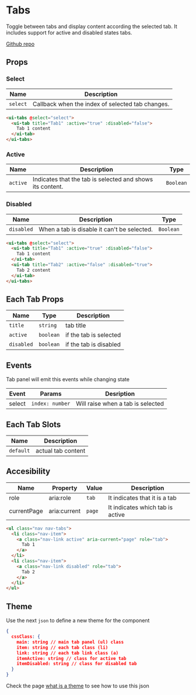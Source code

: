 
# Tabs
Toggle between tabs and display content according the selected tab. It includes support for active and disabled states tabs.

[Github repo](https://github.com/unicoderns/ui/tree/master/packages/tabs)

<Canvas>
  <Story id="ui-tabs--default"/>
</Canvas>

## Props

### Select

| Name | Description |
| ---- | ---- |
| `select` | Callback when the index of selected tab changes. |

```html
<ui-tabs @select="select">
  <ui-tab title="Tab1" :active="true" :disabled="false">
    Tab 1 content
  </ui-tab>
</ui-tabs>
```

### Active
| Name | Description | Type |
| ---- | ---- | ---- |
| `active` | Indicates that the tab is selected and shows its content. | `Boolean` |


### Disabled
| Name | Description | Type |
| ---- | ---- | ---- |
| `disabled` | When a tab is disable it can't be selected. | `Boolean`

```html
<ui-tabs @select="select">
  <ui-tab title="Tab1" :active="true" :disabled="false">
    Tab 1 content
  </ui-tab>
  <ui-tab title="Tab2" :active="false" :disabled="true">
    Tab 2 content
  </ui-tab>
</ui-tabs>
```

## Each Tab Props
| Name | Type  | Description |
| ---- | ---- | ----------- |
| `title` | `string` | tab title |
| `active` | `boolean` | if the tab is selected |
| `disabled` | `boolean` | if the tab is disabled |


## Events
Tab panel will emit this events while changing state

| Event | Params | Desription |
| ---- | ---- | ----------- |
| select | `index: number` | Will raise when a tab is selected |


## Each Tab Slots
| Name | Description |
| ---- | ----------- |
| `default` | actual tab content |

## Accesibility
| Name | Property | Value | Description |
| ---- | -------- | ----- | ----------- |
| role | aria:role | `tab` | It indicates that it is a tab |
| currentPage | aria:current | `page` |It indicates which tab is active |

```html
<ul class="nav nav-tabs">
  <li class="nav-item">
    <a class="nav-link active" aria-current="page" role="tab">
      Tab 1
    </a>
  </li>
  <li class="nav-item">
    <a class="nav-link disabled" role="tab">
      Tab 2
    </a>
  </li>
</ul>
```

## Theme
Use the next `json` to define a new theme for the component

```json
{
  cssClass: {
    main: string // main tab panel (ul) class
    item: string // each tab class (li)
    link: string // each tab link class (a)
    itemActive: string // class for active tab
    itemDisabled: string // class for disabled tab
  }
}
```

Check the page [what is a theme](/docs/docs-theming--page#what-is-a-theme) to see how to use this json
